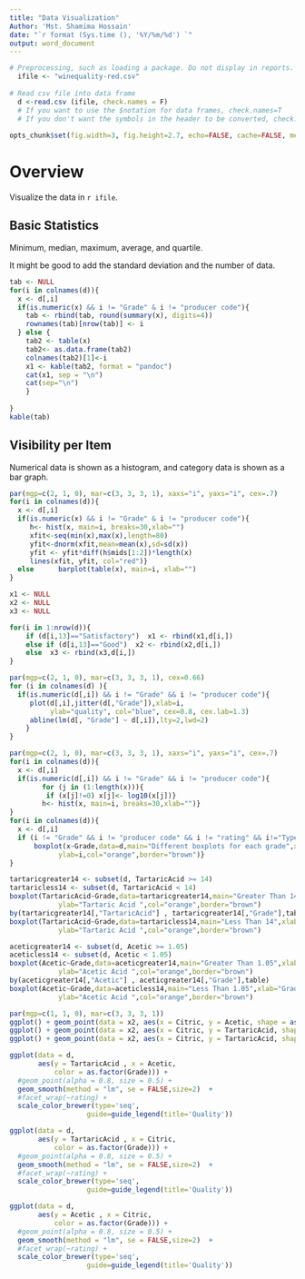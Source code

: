 ```yaml
---
title: "Data Visualization"
Author: 'Mst. Shamima Hossain'
date: "`r format (Sys.time (), '%Y/%m/%d') `"
output: word_document
---
```


```r
# Preprocessing, such as loading a package. Do not display in reports.
  ifile <- "winequality-red.csv"
  
# Read csv file into data frame
  d <-read.csv (ifile, check.names = F)
  # If you want to use the $notation for data frames, check.names=T
  # If you don't want the symbols in the header to be converted, check.names=F
  
opts_chunk$set(fig.width=3, fig.height=2.7, echo=FALSE, cache=FALSE, message=FALSE)
```

# Overview

Visualize the data in `r ifile`.

## Basic Statistics

Minimum, median, maximum, average, and quartile.

It might be good to add the standard deviation and the number of data.

```r
tab <- NULL
for(i in colnames(d)){
  x <- d[,i]
  if(is.numeric(x) && i != "Grade" & i != "producer code"){
    tab <- rbind(tab, round(summary(x), digits=4))
    rownames(tab)[nrow(tab)] <- i
  } else {
    tab2 <- table(x)
	tab2<- as.data.frame(tab2)
	colnames(tab2)[1]<-i
	x1 <- kable(tab2, format = "pandoc")
    cat(x1, sep = "\n")
	cat(sep="\n")
	}
	
}
kable(tab)
```

## Visibility per Item

Numerical data is shown as a histogram, and category data is shown as a bar graph.

```r
par(mgp=c(2, 1, 0), mar=c(3, 3, 3, 1), xaxs="i", yaxs="i", cex=.7)
for(i in colnames(d)){
  x <- d[,i]
  if(is.numeric(x) && i != "Grade" & i != "producer code"){
     h<- hist(x, main=i, breaks=30,xlab="")
     xfit<-seq(min(x),max(x),length=80)
     yfit<-dnorm(xfit,mean=mean(x),sd=sd(x))
     yfit <- yfit*diff(h$mids[1:2])*length(x)
     lines(xfit, yfit, col="red")}
  else      barplot(table(x), main=i, xlab="")
}
```
```r
x1 <- NULL
x2 <- NULL
x3 <- NULL

for(i in 1:nrow(d)){
    if (d[i,13]=="Satisfactory")  x1 <- rbind(x1,d[i,])
    else if (d[i,13]=="Good")  x2 <- rbind(x2,d[i,])
    else  x3 <- rbind(x3,d[i,])
}

```

```r

par(mgp=c(2, 1, 0), mar=c(3, 3, 3, 1), cex=0.66)
for (i in colnames(d) ){
  if(is.numeric(d[,i]) && i != "Grade" && i != "producer code"){
     plot(d[,i],jitter(d[,"Grade"]),xlab=i,
          ylab="quality", col="blue", cex=0.8, cex.lab=1.3)
     abline(lm(d[, "Grade"] ~ d[,i]),lty=2,lwd=2)
    }
}

```

```r
par(mgp=c(2, 1, 0), mar=c(3, 3, 3, 1), xaxs="i", yaxs="i", cex=.7)
for(i in colnames(d)){
  x <- d[,i]
  if(is.numeric(d[,i]) && i != "Grade" && i != "producer code"){
        for (j in (1:length(x))){
	     if (x[j]!=0) x[j]<- log10(x[j])}
        h<- hist(x, main=i, breaks=30,xlab="")}
}
for(i in colnames(d)){
  x <- d[,i]
  if (i != "Grade" && i != "producer code" && i != "rating" && i!="Type" && i != "Producer Name"){
      boxplot(x~Grade,data=d,main="Different boxplots for each grade",xlab="Grade",
            ylab=i,col="orange",border="brown")}
}

```

```r
tartaricgreater14 <- subset(d, TartaricAcid >= 14)
tartaricless14 <- subset(d, TartaricAcid < 14)
boxplot(TartaricAcid~Grade,data=tartaricgreater14,main="Greater Than 14",xlab="Grade",
            ylab="Tartaric Acid ",col="orange",border="brown")
by(tartaricgreater14[,"TartaricAcid"] , tartaricgreater14[,"Grade"],table)
boxplot(TartaricAcid~Grade,data=tartaricless14,main="Less Than 14",xlab="Grade",
            ylab="Tartaric Acid ",col="orange",border="brown")
```

```r
aceticgreater14 <- subset(d, Acetic >= 1.05)
aceticless14 <- subset(d, Acetic < 1.05)
boxplot(Acetic~Grade,data=aceticgreater14,main="Greater Than 1.05",xlab="Grade",
            ylab="Acetic Acid ",col="orange",border="brown")
by(aceticgreater14[,"Acetic"] , aceticgreater14[,"Grade"],table)
boxplot(Acetic~Grade,data=aceticless14,main="Less Than 1.05",xlab="Grade",
            ylab="Acetic Acid ",col="orange",border="brown")
```

```r
par(mgp=c(1, 1, 0), mar=c(3, 3, 3, 1))
ggplot() + geom_point(data = x2, aes(x = Citric, y = Acetic, shape = as.factor(Grade), color = as.factor(Grade))) 
ggplot() + geom_point(data = x2, aes(x = Citric, y = TartaricAcid, shape = as.factor(Grade), color = as.factor(Grade))) 
ggplot() + geom_point(data = x2, aes(x = Citric, y = TartaricAcid, shape = as.factor(Grade), color = as.factor(Grade))) 

```

```r
ggplot(data = d,
       aes(y = TartaricAcid , x = Acetic,
           color = as.factor(Grade))) +
  #geom_point(alpha = 0.8, size = 0.5) +
  geom_smooth(method = "lm", se = FALSE,size=2)  +
  #facet_wrap(~rating) +
  scale_color_brewer(type='seq',
                   guide=guide_legend(title='Quality'))
```

```r
ggplot(data = d,
       aes(y = TartaricAcid , x = Citric,
           color = as.factor(Grade))) +
  #geom_point(alpha = 0.8, size = 0.5) +
  geom_smooth(method = "lm", se = FALSE,size=2)  +
  #facet_wrap(~rating) +
  scale_color_brewer(type='seq',
                   guide=guide_legend(title='Quality'))
```
```r
ggplot(data = d,
       aes(y = Acetic , x = Citric,
           color = as.factor(Grade))) +
  #geom_point(alpha = 0.8, size = 0.5) +
  geom_smooth(method = "lm", se = FALSE,size=2)  +
  #facet_wrap(~rating) +
  scale_color_brewer(type='seq',
                   guide=guide_legend(title='Quality'))
```

